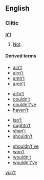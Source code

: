 ==English==

===Clitic===
'''[[n't|n’t]]'''

# [[not|Not]].

====Derived terms====
{{rel-top4|Derived terms}}
* [[ain't|ain’t]]
* [[airn't|airn’t]]
* [[amn't|amn’t]]
* [[aren't|aren’t]]
{{rel-mid4}}
* [[artn't|artn’t]]
* [[couldn't|couldn’t]]
* [[couldn't've|couldn’t’ve]]
* [[haven't|haven’t]]
{{rel-mid4}}
* [[isn't|isn’t]]
* [[oughtn't|oughtn’t]]
* [[shan't|shan’t]]
* [[shouldn't|shouldn’t]]
{{rel-mid4}}
* [[shouldn't've|shouldn’t’ve]]
* [[won't|won’t]]
* [[wouldn't|wouldn’t]]
* [[wouldn't've|wouldn’t’ve]]
{{rel-bottom}}

[[vi:n't]]